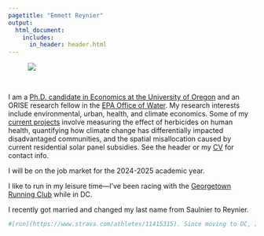 ```yaml
---
pagetitle: "Emmett Reynier"
output:
  html_document:
    includes:
      in_header: header.html
---
```


<figure style= "max-width: 33%;" margin = "20">
  <img src="images/emmett-headshot.jpg" >
</figure>

<br>

I am a [Ph.D. candidate in Economics at the University of Oregon](https://cas.uoregon.edu/directory/economics/all/emmetts) and an ORISE research fellow in the [EPA Office of Water](https://www.epa.gov/aboutepa/about-office-water). My research interests include environmental, urban, health, and climate economics. Some of my [current projects](research.html) involve measuring the effect of herbicides on human health, quantifying how climate change has differentially impacted disadvantaged communities, and the spatial misallocation caused by current residential solar panel subsidies. See the header or my [CV](cv.html) for contact info. 

I will be on the job market for the 2024-2025 academic year.  

I like to run in my leisure time---I've been racing with the [Georgetown Running Club](https://www.grcrunning.com/emmett-saulnier/) while in DC.

I recently got married and changed my last name from Saulnier to Reynier. 

```r
#[run](https://www.strava.com/athletes/11415315). Since moving to DC, I've raced [on](images/hayward-premiere.jpeg) [the](https://worldathletics.org/athletes/united-states/emmett-saulnier-14862295) [track](images/oregon-relays-2023-start.jpg) as a part of the . I'll be back with the [UO Running Club](https://www.uorunning.com/records.php) come spring of 2025. I also like racing [on](images/emmett-canyons.jpg) [the](images/or-trees.jpeg) [trails](https://ultrasignup.com/results_participant.aspx?fname=Emmett&lname=Saulnier) and [on](https://x.com/billhagercincy/status/861207749702676480) [the](https://www.instagram.com/eugenemarathon/p/CrooWXDvFgh/?img_index=1) [roads](https://results2.xacte.com/#/e/2462/searchable/239).
```
